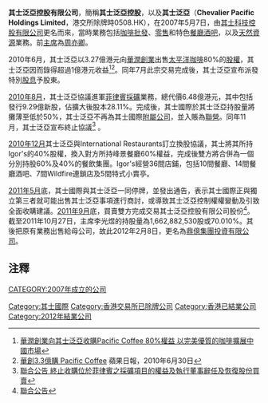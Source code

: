{{Infobox Company
|company_name = 其士泛亞控股有限公司
|company_logo =
|company_type = 
|company_slogan = 
|foundation = 
|location = 
|key_people = 前[[主席|主席]][[周亦卿|周亦卿]]
|industry = 
|sales = 
|profit = 
|asset = 
|revenue = 2.57億港元 (2009年9月30日)
|market_value = 
|num_employees = 1,060 (2009年9月30日)
|products = [[投資|投資]][[控股公司|控股公司]]，主要從事[[餐飲|餐飲]]、[[證券|證券]][[投資|投資]]以及[[天然資源|天然資源]]業務
|homepage =
}}

'''其士泛亞控股有限公司'''，簡稱'''其士泛亞控股'''，以及'''其士泛亞'''（'''Chevalier Pacific Holdings Limited'''，港交所除牌時0508.HK），在2007年5月7日，由[[其士科技控股有限公司|其士科技控股有限公司]]更名而來，當時業務包括[[咖啡|咖啡]][[批發|批發]]、[[零售|零售]]和特色[[餐廳|餐廳]][[酒吧|酒吧]]，以及[[天然資源|天然資源]]業務。前[[主席|主席]]為[[周亦卿|周亦卿]]。

2010年6月，其士泛亞以3.27億港元向[[華潤創業|華潤創業]]出售[[太平洋咖啡|太平洋咖啡]]80%的[[股權|股權]]，其士泛亞因而錄得超過1億港元收益<ref>[http://www.chevalier.com/tc_chi/page_doc/File/PE%20Press%20release_Chi.pdf 華潤創業向其士泛亞收購Pacific Coffee 80%權益 以完美優質的咖啡擴展中國市場]{{dead link|date=2017年11月 |bot=InternetArchiveBot |fix-attempted=yes }}</ref><ref>[http://hk.apple.nextmedia.com/template/apple/art_main.php?iss_id=20100630&sec_id=15307&subsec=15320&art_id=14188602 華創3.3億購 Pacific Coffee] 蘋果日報，2010年6月30日</ref>。同年7月此宗交易完成後，其士泛亞宣布派發特別[[股息|股息]]予股東。

[[2010年8月|2010年8月]]，其士泛亞協議進軍[[菲律賓|菲律賓]][[採礦|採礦]]業務，總代價6.48億港元，其中包括發行9.29億新股，佔擴大後股本28.11%。完成後，其士國際於其士泛亞持股量將攤薄至低於50%，其士泛亞不再為其士國際[[附屬公司|附屬公司]]，並入賬為[[聯營|聯營]]。同年11月，其士泛亞宣布終止協議<ref>[http://www.chevalier.com/tc_chi/page_doc/File/cC36038ann_termination_5%20_Clean_.pdf 聯合公告 終止收購位於菲律賓之採礦項目的權益及執行董事辭任及恢復股份買賣]{{dead link|date=2017年11月 |bot=InternetArchiveBot |fix-attempted=yes }}</ref> 。

[[2010年12月|2010年12月]]其士泛亞與International Restaurants訂立換股協議，其士將其所持Igor's的40%股權，換入對方所持峰景餐廳60%權益，完成後雙方將合併為一個分別持股60%及40%的餐飲集團。Igor's經營36間店鋪，包括10間餐廳、14間餐廳酒吧、7間Wildfire連鎖店及5間特式小賣亭。

[[2011年5月|2011年5月]]底，其士國際與其士泛亞一同停牌，並發出通告，表示其士國際正與獨立第三者就可能出售其士泛亞事項進行商討，或導致其士泛亞控制權權變動及引致全面收購建議。[[2011年9月|2011年9月]]底，買賣雙方完成交易其士泛亞控股有限公司股份<ref>[http://www.chevalier.com/tc_chi/page_doc/File/cCPHL-JA-completeLTN20110928.pdf 聯合公告]{{dead link|date=2017年11月 |bot=InternetArchiveBot |fix-attempted=yes }}</ref>。截至2011年10月27日，主席李光煜的持股量為1,662,882,530股或70.010%。其後把原有業務出售給母公司，故此2012年2月8日，更名為[[鼎億集團投資有限公司|鼎億集團投資有限公司]]。

==注釋==
<references/>

{{其士國際}}

[[Category:其士國際|Category:其士國際]]
[[Category:香港交易所已除牌公司|Category:香港交易所已除牌公司]]
[[Category:香港已結業公司|Category:香港已結業公司]]
[[CATEGORY:2007年成立的公司|CATEGORY:2007年成立的公司]]
[[Category:2012年結業公司|Category:2012年結業公司]]